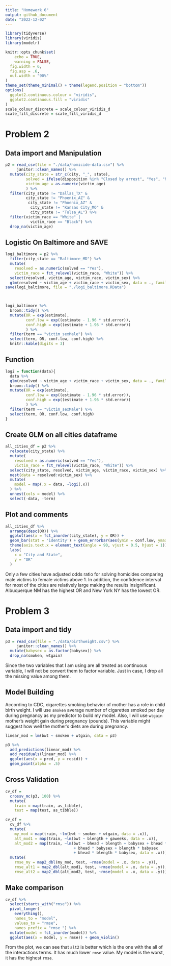 ```yaml
---
title: "Homework 6"
output: github_document
date: "2022-12-02"
---
```


```r
library(tidyverse)
library(viridis)
library(modelr)

knitr::opts_chunk$set(
	echo = TRUE,
	warning = FALSE,
  fig.width = 6,
  fig.asp = .6,
  out.width = "90%"
)
theme_set(theme_minimal() + theme(legend.position = "bottom"))
options(
  ggplot2.continuous.colour = "viridis",
  ggplot2.continuous.fill = "viridis"
)
scale_colour_discrete = scale_colour_viridis_d
scale_fill_discrete = scale_fill_viridis_d
```

# Problem 2

## Data import and Manipulation
```r
p2 = read_csv(file = "./data/homicide-data.csv") %>% 
     janitor::clean_names() %>% 
  mutate(city_state = str_c(city, "_", state),
         solved = ifelse(disposition %in% "Closed by arrest", "Yes", "No"),
         victim_age = as.numeric(victim_age)
         ) %>% 
  filter(city_state != "Dallas_TX" &
         city_state != "Phoenix_AZ" &
          city_state != "Phoenix_AZ" &
           city_state != "Kansas City_MO" &
           city_state != "Tulsa_AL") %>% 
  filter(victim_race == "White" |
           victim_race == "Black") %>%
  drop_na(victim_age)
```

## Logistic On Baltimore and SAVE
```r
logi_baltimore = p2 %>% 
  filter(city_state == "Baltimore_MD") %>% 
  mutate(
    resolved = as.numeric(solved == "Yes"),
    victim_race = fct_relevel(victim_race, "White")) %>% 
  select(resolved, victim_age, victim_race, victim_sex) %>% 
  glm(resolved ~ victim_age + victim_race + victim_sex, data = ., family = binomial()) 
save(logi_baltimore, file = "./logi_baltimore.RData")


 
logi_baltimore %>% 
  broom::tidy() %>% 
  mutate(OR = exp(estimate),
         conf.low = exp((estimate - 1.96 * std.error)),
         conf.high = exp((estimate + 1.96 * std.error))
         ) %>%
  filter(term == "victim_sexMale") %>% 
  select(term, OR, conf.low, conf.high) %>% 
  knitr::kable(digits = 3)
```

## Function
```r
logi = function(data){
  data %>% 
  glm(resolved ~ victim_age + victim_race + victim_sex, data = ., family = binomial()) %>% 
  broom::tidy() %>% 
  mutate(OR = exp(estimate),
         conf.low = exp((estimate - 1.96 * std.error)),
         conf.high = exp((estimate + 1.96 * std.error))
         ) %>%
  filter(term == "victim_sexMale") %>% 
  select(term, OR, conf.low, conf.high) 
}
```

## Create GLM on all cities dataframe
```r
all_cities_df = p2 %>% 
  relocate(city_state) %>% 
  mutate(
    resolved = as.numeric(solved == "Yes"),
    victim_race = fct_relevel(victim_race, "White")) %>% 
  select(city_state, resolved, victim_age, victim_race, victim_sex) %>% 
  nest(data = resolved:victim_sex) %>% 
  mutate(
    model = map(.x = data, ~logi(.x))
  ) %>% 
  unnest(cols = model) %>% 
  select(-data, -term)
```

## Plot and comments
```r
all_cities_df %>%
  arrange(desc(OR)) %>% 
  ggplot(aes(x = fct_inorder(city_state), y = OR)) + 
  geom_bar(stat = 'identity') + geom_errorbar(aes(ymin = conf.low, ymax = conf.high)) + 
  theme(axis.text.x = element_text(angle = 90, vjust = 0.5, hjust = 1)) +
  labs(
    x = "City and State",
    y = "OR"
  ) 
```

Only a few cities have adjusted odds ratio for solving homicides comparing male victims to female victims above 1. In addition, the confidence interval for most of the cities are relatively large making the results insignificant. Albuquerque NM has the highest OR and New York NY has the lowest OR. 

# Problem 3

## Data import and tidy
```r
p3 = read_csv(file = "./data/birthweight.csv") %>% 
     janitor::clean_names() %>%
  mutate(babysex = as.factor(babysex)) %>% 
  drop_na(smoken, wtgain)
```
Since the two variables that I am using are all treated as continuous variable, I will not be convert them to factor variable. Just in case, I drop all the missing value among them.  

## Model Building 
According to CDC, cigarettes smoking behavior of mother has a role in child birth weight. I will use `smoken` average number of cigarettes smoked per day during pregnancy as my predictor to build my model. Also, I will use `wtgain` mother’s weight gain during pregnancy (pounds). This variable might suggest how well the mother's diets are during pregnancy. 
```r
linear_mod = lm(bwt ~ smoken + wtgain, data = p3)

p3 %>% 
  add_predictions(linear_mod) %>% 
  add_residuals(linear_mod) %>% 
  ggplot(aes(x = pred, y = resid)) + 
  geom_point(alpha = .5)
```

## Cross Validation
```r
cv_df =
  crossv_mc(p3, 100) %>% 
  mutate(
    train = map(train, as_tibble),
    test = map(test, as_tibble))

cv_df = 
  cv_df %>% 
  mutate(
    my_mod = map(train, ~lm(bwt ~ smoken + wtgain, data = .x)),
    alt_mod1 = map(train, ~lm(bwt ~ blength + gaweeks, data = .x)),
    alt_mod2 = map(train, ~lm(bwt ~ bhead + blength + babysex + bhead * blength
                              + bhead * babysex + blength * babysex
                              + bhead * blength * babysex, data = .x))) %>% 
  mutate(
    rmse_my = map2_dbl(my_mod, test, ~rmse(model = .x, data = .y)),
    rmse_alt1 = map2_dbl(alt_mod1, test, ~rmse(model = .x, data = .y)),
    rmse_alt2 = map2_dbl(alt_mod2, test, ~rmse(model = .x, data = .y)))

```

## Make comparison
```r
cv_df %>% 
  select(starts_with("rmse")) %>% 
  pivot_longer(
    everything(),
    names_to = "model", 
    values_to = "rmse",
    names_prefix = "rmse_") %>% 
  mutate(model = fct_inorder(model)) %>% 
  ggplot(aes(x = model, y = rmse)) + geom_violin()
```

From the plot, we can see that `alt2` is better which is the one with the all of the interactions terms. It has much lower `rmse` value. My model is the worst, it has the highest `rmse`.


